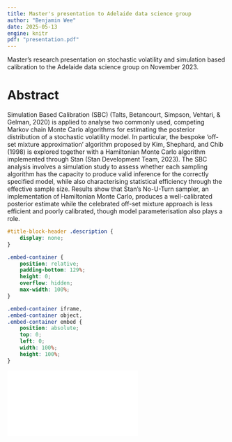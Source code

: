 ```yaml
---
title: Master's presentation to Adelaide data science group
author: "Benjamin Wee"
date: 2025-05-13
engine: knitr
pdf: "presentation.pdf"
---
```


Master's research presentation on stochastic volatility and simulation based calibration to the Adelaide data science group on November 2023.

# Abstract

Simulation Based Calibration (SBC) (Talts, Betancourt, Simpson, Vehtari, & Gelman, 2020) is applied to analyse two commonly used, competing Markov chain Monte Carlo algorithms for estimating the posterior distribution of a stochastic volatility model. In particular, the bespoke ‘off-set mixture approximation’ algorithm proposed by Kim, Shephard, and Chib (1998) is explored together with a Hamiltonian Monte Carlo algorithm implemented through Stan (Stan Development Team, 2023). The SBC analysis involves a simulation study to assess whether each sampling algorithm has the capacity to produce valid inference for the correctly specified model, while also characterising statistical efficiency through the effective sample size. Results show that Stan’s No-U-Turn sampler, an implementation of Hamiltonian Monte Carlo, produces a well-calibrated posterior estimate while the celebrated off-set mixture approach is less efficient and poorly calibrated, though model parameterisation also plays a role.

```css
#title-block-header .description {
    display: none;
}
```

```css
.embed-container {
    position: relative;
    padding-bottom: 129%;
    height: 0;
    overflow: hidden;
    max-width: 100%;
}

.embed-container iframe,
.embed-container object,
.embed-container embed {
    position: absolute;
    top: 0;
    left: 0;
    width: 100%;
    height: 100%;
}
```

```{=html}
<div class="embed-container">
  <iframe src="`r rmarkdown::metadata$pdf`" style="border: 0.5px"></iframe>
</div>
```